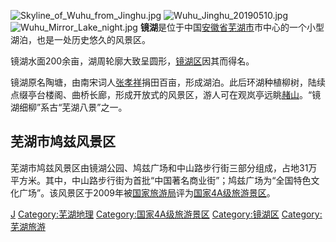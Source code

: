 {{other uses}}
[[File:Skyline_of_Wuhu_from_Jinghu.jpg|thumb]]
[[File:Wuhu_Jinghu_20190510.jpg|thumb]]
[[File:Wuhu_Mirror_Lake_night.jpg|thumb]]
'''镜湖'''是位于中国[[安徽省|安徽省]][[芜湖市|芜湖市]]市中心的一个小型湖泊，也是一处历史悠久的风景区。

镜湖水面200余亩，湖周轮廓大致呈圆形，[[镜湖区|镜湖区]]因其而得名。

镜湖原名陶塘，由南宋词人[[张孝祥|张孝祥]]捐田百亩，形成湖泊。此后环湖种植柳树，陆续点缀亭台楼阁、曲桥长廊，形成开放式的风景区，游人可在观岚亭远眺[[赭山|赭山]]。“镜湖细柳”系古“芜湖八景”之一。

== 芜湖市鸠兹风景区 ==
芜湖市鸠兹风景区由镜湖公园、鸠兹广场和中山路步行街三部分组成，占地31万平方米。其中，中山路步行街为首批“中国著名商业街”；鸠兹广场为“全国特色文化广场”。该风景区于2009年被[[国家旅游局|国家旅游局]]评为[[国家4A级旅游景区|国家4A级旅游景区]]。

{{coord|31|19|49|N|118|22|0|E|display=title|type:waterbody}}
[[Category:安徽湖泊|J]]
[[Category:芜湖地理|Category:芜湖地理]]
[[Category:国家4A级旅游景区|Category:国家4A级旅游景区]]
[[Category:镜湖区|Category:镜湖区]]
[[Category:芜湖旅游|Category:芜湖旅游]]